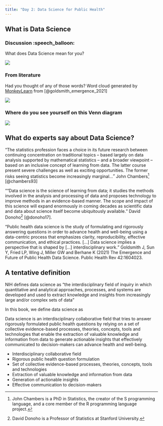 ```yaml
---
title: "Day 2: Data Science for Public Health"
---
```


## What is Data Science

::: panel-tabset
### Discussion :speech_balloon:

What does Data Science mean for you?

![](images/paste-AC41DECB.png)

### From literature

Had you thought of any of those words?
Word cloud generated by [MonkeyLearn](https://monkeylearn.com/word-cloud/) from [@goldsmith_emergence_2021]

![](images/paste-FFA998D0.png)
:::

### Where do you see yourself on this Venn diagram

![](images/paste-494B1CA8.png)

## What do experts say about Data Science?

<q>The statistics profession faces a choice in its future research between continuing concentration on traditional topics -- based largely on data analysis supported by mathematical statistics -- and a broader viewpoint -- based on an inclusive concept of learning from data. The latter course present severe challenges as well as exciting opportunities. The former risks seeing statistics become increasingly marginal...</q> John Chambers[^data_science_for_public_health-1] [@chambers93]

[^data_science_for_public_health-1]: John Chambers is a PhD in Statistics, the creator of the S programming language, and a core member of the R programming language project.

<q>"Data science is the science of learning from data; it studies the methods involved in the analysis and processing of data and proposes technology to improve methods in an evidence-based manner. The scope and impact of this science will expand enormously in coming decades as scientific data and data about science itself become ubiquitously available.</q> David Donoho[^data_science_for_public_health-2] [@donoho17].

[^data_science_for_public_health-2]: David Donoho is a Professor of Statistics at Stanford University.

<q>Public health data science is the study of formulating and rigorously answering questions in order to advance health and well-being using a data-centric process that emphasizes clarity, reproducibility, effective communication, and ethical practices. […] Data science implies a perspective that is shaped by […] interdisciplinary work.</q> Goldsmith J, Sun Y, Fried LP, Wing J, Miller GW and Berhane K (2021) The Emergence and Future of Public Health Data Science. Public Health Rev 42:1604023.

## A tentative definition

NIH defines data science as "the interdisciplinary field of inquiry in which quantitative and analytical approaches, processes, and systems are developed and used to extract knowledge and insights from increasingly large and/or complex sets of data"

In this book, we define data science as

Data science is an interdisciplinary collaborative field
that tries to answer rigorously formulated public health questions
by relying on a set of collective evidence-based processes, theories, concepts, tools and technologies
that enable the extraction of valuable knowledge and information from data
to generate actionable insights
that effectively communicated to decision-makers
can advance health and well-being.

-   Interdisciplinary collaborative field
-   Rigorous public health question formulation
-   Set of collective evidence-based processes, theories, concepts, tools and technologies
-   Extraction of valuable knowledge and information from data
-   Generation of actionable insights
-   Effective communication to decision-makers
